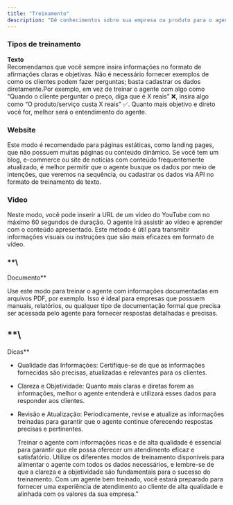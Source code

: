 ```yaml
---
title: "Treinamento"
description: "Dê conhecimentos sobre sua empresa ou produto para o agente Agora é o momento crucial para treinar seu agente com informações detalhadas sobre sua empresa ou produto. Nesta etapa, alimentaremos o cérebro do agente com dados que servirão como base de conhecimento para gerar respostas precisas aos clientes. Quanto maior a qualidade e a relevância das informações fornecidas, melhor serão as respostas que o agente poderá oferecer."
---
```


### **Tipos de treinamento**

**Texto**\
Recomendamos que você sempre insira informações no formato de afirmações claras e objetivas. Não é necessário fornecer exemplos de como os clientes podem fazer perguntas; basta cadastrar os dados diretamente.Por exemplo, em vez de treinar o agente com algo como “Quando o cliente perguntar o preço, diga que é X reais” ❌, insira algo como “O produto/serviço custa X reais” ✅. Quanto mais objetivo e direto você for, melhor será o entendimento do agente.

### **Website**

Este modo é recomendado para páginas estáticas, como landing pages, que não possuem muitas páginas ou conteúdo dinâmico. Se você tem um blog, e-commerce ou site de notícias com conteúdo frequentemente atualizado, é melhor permitir que o agente busque os dados por meio de intenções, que veremos na sequência, ou cadastrar os dados via API no formato de treinamento de texto.

### **Video**

Neste modo, você pode inserir a URL de um vídeo do YouTube com no máximo 60 segundos de duração. O agente irá assistir ao vídeo e aprender com o conteúdo apresentado. Este método é útil para transmitir informações visuais ou instruções que são mais eficazes em formato de vídeo.

### **\
Documento**

Use este modo para treinar o agente com informações documentadas em arquivos PDF, por exemplo. Isso é ideal para empresas que possuem manuais, relatórios, ou qualquer tipo de documentação formal que precisa ser acessada pelo agente para fornecer respostas detalhadas e precisas.

## **\
Dicas**

- Qualidade das Informações: Certifique-se de que as informações fornecidas são precisas, atualizadas e relevantes para os clientes.
- Clareza e Objetividade: Quanto mais claras e diretas forem as informações, melhor o agente entenderá e utilizará esses dados para responder aos clientes.
- Revisão e Atualização: Periodicamente, revise e atualize as informações treinadas para garantir que o agente continue oferecendo respostas precisas e pertinentes.

  Treinar o agente com informações ricas e de alta qualidade é essencial para garantir que ele possa oferecer um atendimento eficaz e satisfatório. Utilize os diferentes modos de treinamento disponíveis para alimentar o agente com todos os dados necessários, e lembre-se de que a clareza e a objetividade são fundamentais para o sucesso do treinamento. Com um agente bem treinado, você estará preparado para fornecer uma experiência de atendimento ao cliente de alta qualidade e alinhada com os valores da sua empresa.”

### 